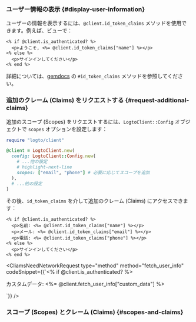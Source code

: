 

### ユーザー情報の表示 \{#display-user-information}

ユーザーの情報を表示するには、`@client.id_token_claims` メソッドを使用できます。例えば、ビューで：

```erb title="app/views/sample/index.html.erb"
<% if @client.is_authenticated? %>
  <p>ようこそ, <%= @client.id_token_claims["name"] %></p>
<% else %>
  <p>サインインしてください</p>
<% end %>
```

詳細については、[gemdocs](https://gemdocs.org/gems/logto/latest) の `#id_token_claims` メソッドを参照してください。

### 追加のクレーム (Claims) をリクエストする \{#request-additional-claims}

<FindUserInfoMissing method="id_token_claims" />

<ScopesAndClaimsIntroduction />

追加のスコープ (Scopes) をリクエストするには、`LogtoClient::Config` オブジェクトで `scopes` オプションを設定します：

```ruby
require "logto/client"

@client = LogtoClient.new(
  config: LogtoClient::Config.new(
    # ...他の設定
    # highlight-next-line
    scopes: ["email", "phone"] # 必要に応じてスコープを追加
  ),
  # ...他の設定
)
```

その後、`id_token_claims` を介して追加のクレーム (Claims) にアクセスできます：

```erb title="app/views/sample/index.html.erb"
<% if @client.is_authenticated? %>
  <p>名前: <%= @client.id_token_claims["name"] %></p>
  <p>メール: <%= @client.id_token_claims["email"] %></p>
  <p>電話: <%= @client.id_token_claims["phone"] %></p>
<% else %>
  <p>サインインしてください</p>
<% end %>
```

<CliamsNeedNetworkRequest
  type="method"
  method="fetch_user_info"
  codeSnippet={<CodeBlock language="erb" title="app/views/sample/index.html.erb">{`<% if @client.is_authenticated? %>
  <p>カスタムデータ: <%= @client.fetch_user_info["custom_data"] %></p>
<!-- ... -->`}</CodeBlock>}
/>

### スコープ (Scopes) とクレーム (Claims) \{#scopes-and-claims}

<ScopesAndClaims />
